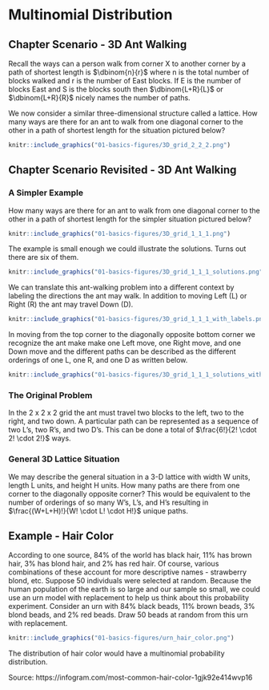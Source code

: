 # Multinomial Distribution {#multinomial_distribution}

## Chapter Scenario - 3D Ant Walking {#chapter_scenario_3D_ant_walking}

Recall the ways can a person walk from corner X to another corner by a path of shortest length is $\dbinom{n}{r}$ where n is the total number of blocks walked and r is the number of East blocks. If E is the number of blocks East and S is the blocks south then $\dbinom{L+R}{L}$  or $\dbinom{L+R}{R}$ nicely names the number of paths.

We now consider a similar three-dimensional structure called a lattice. How many ways are there for an ant to walk from one diagonal corner to the other in a path of shortest length for the situation pictured below?

```r
knitr::include_graphics("01-basics-figures/3D_grid_2_2_2.png")
```


## Chapter Scenario Revisited - 3D Ant Walking {#chapter_scenario_revisited_3D_ant_walking}

### A Simpler Example 

How many ways are there for an ant to walk from one diagonal corner to the other in a path of shortest length for the simpler situation pictured below?

```r
knitr::include_graphics("01-basics-figures/3D_grid_1_1_1.png")
```

The example is small enough we could illustrate the solutions. Turns out there are six of them.

```r
knitr::include_graphics("01-basics-figures/3D_grid_1_1_1_solutions.png")
```

We can translate this ant-walking problem into a different context by labeling the directions the ant may walk. In addition to moving Left (L) or Right (R) the ant may travel Down (D). 

```r
knitr::include_graphics("01-basics-figures/3D_grid_1_1_1_with_labels.png")
```

In moving from the top corner to the diagonally opposite bottom corner we recognize the ant make make one Left move, one Right move, and one Down move and the different paths can be described as the different orderings of one L, one R, and one D as written below.

```r
knitr::include_graphics("01-basics-figures/3D_grid_1_1_1_solutions_with_orderings.png")
```

### The Original Problem

In the 2 x 2 x 2 grid the ant must travel two blocks to the left, two to the right, and two down. A particular path can be represented as a sequence of two L's, two R's, and two D's. This can be done a total of $\frac{6!}{2! \cdot 2! \cdot 2!}$ ways.


### General 3D Lattice Situation

We may describe the general situation in a 3-D lattice with width W units, length L units, and height H units. How many paths are there from one corner to the diagonally opposite corner? This would be equivalent to the number of orderings of so many W's, L's, and H's resulting in $\frac{(W+L+H)!}{W! \cdot L! \cdot H!}$ unique paths.

## Example - Hair Color

According to one source, $84\%$ of the world has black hair, $11\%$ has brown hair, $3\%$ has blond hair, and $2\%$ has red hair. Of course, various combinations of these account for more descriptive names - strawberry blond, etc. Suppose 50 individuals were selected at random. Because the human population of the earth is so large and our sample so small, we could use an urn model with replacement to help us think about this probability experiment. Consider an urn with $84\%$ black beads, $11\%$ brown beads, $3\%$ blond beads, and $2\%$ red beads. Draw 50 beads at random from this urn with replacement. 

```r
knitr::include_graphics("01-basics-figures/urn_hair_color.png")
```


The distribution of hair color would have a multinomial probability distribution.

Source: https://infogram.com/most-common-hair-color-1gjk92e414wvp16 
